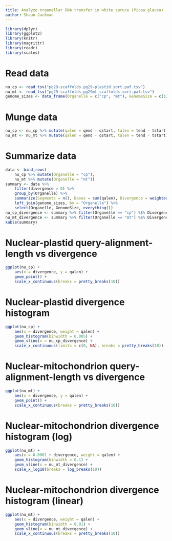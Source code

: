 ```yaml
---
title: Analyze organellar DNA transfer in white spruce (Picea glauca)
author: Shaun Jackman
---
```


```r
library(dplyr)
library(ggplot2)
library(knitr)
library(magrittr)
library(readr)
library(scales)
```

# Read data
```r
nu_cp <- read_tsv("pg29-scaffolds.pg29-plastid.sort.paf.tsv")
nu_mt <- read_tsv("pg29-scaffolds.pg29mt-scaffolds.sort.paf.tsv")
genome_sizes <- data_frame(Organelle = c("cp", "mt"), GenomeSize = c(123266, 5931259))
```

# Munge data
```r
nu_cp <- nu_cp %>% mutate(qalen = qend - qstart, talen = tend - tstart)
nu_mt <- nu_mt %>% mutate(qalen = qend - qstart, talen = tend - tstart)
```

# Summarize data
```r
data <- bind_rows(
	nu_cp %>% mutate(Organelle = "cp"),
	nu_mt %>% mutate(Organelle = "mt"))
summary <- data %>%
	filter(divergence > 0) %>%
	group_by(Organelle) %>%
	summarize(Segments = n(), Bases = sum(qalen), Divergence = weighted.mean(divergence, qalen)) %>%
	left_join(genome_sizes, by = "Organelle") %>%
	select(Organelle, GenomeSize, everything())
nu_cp_divergence <- summary %>% filter(Organelle == "cp") %$% Divergence
nu_mt_divergence <- summary %>% filter(Organelle == "mt") %$% Divergence
kable(summary)
```

# Nuclear-plastid query-alignment-length vs divergence
```r
ggplot(nu_cp) +
	aes(x = divergence, y = qalen) +
	geom_point() +
	scale_x_continuous(breaks = pretty_breaks(10))
```

# Nuclear-plastid divergence histogram
```r
ggplot(nu_cp) +
	aes(x = divergence, weight = qalen) +
	geom_histogram(binwidth = 0.005) +
	geom_vline(x = nu_cp_divergence) +
	scale_x_continuous(limits = c(0, NA), breaks = pretty_breaks(10))
```

# Nuclear-mitochondrion query-alignment-length vs divergence
```r
ggplot(nu_mt) +
	aes(x = divergence, y = qalen) +
	geom_point() +
	scale_x_continuous(breaks = pretty_breaks(10))
```

# Nuclear-mitochondrion divergence histogram (log)
```r
ggplot(nu_mt) +
	aes(x = 0.0001 + divergence, weight = qalen) +
	geom_histogram(binwidth = 0.1) +
	geom_vline(x = nu_mt_divergence) +
	scale_x_log10(breaks = log_breaks(10))
```

# Nuclear-mitochondrion divergence histogram (linear)
```r
ggplot(nu_mt) +
	aes(x = divergence, weight = qalen) +
	geom_histogram(binwidth = 0.01) +
	geom_vline(x = nu_mt_divergence) +
	scale_x_continuous(breaks = pretty_breaks(10))
```
